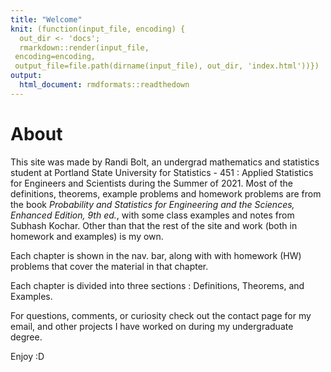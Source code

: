 ```yaml
---
title: "Welcome"
knit: (function(input_file, encoding) {
  out_dir <- 'docs';
  rmarkdown::render(input_file,
 encoding=encoding,
 output_file=file.path(dirname(input_file), out_dir, 'index.html'))})
output: 
  html_document: rmdformats::readthedown
---
```


# About
This site was made by Randi Bolt, an undergrad mathematics and statistics student at Portland State University for Statistics - 451 : Applied Statistics for Engineers and Scientists during the Summer of 2021. Most of the definitions,  theorems, example problems and homework problems are from the book *Probability and Statistics for Engineering and the Sciences, Enhanced Edition, 9th ed.*, with some class examples and notes from Subhash Kochar. Other than that the rest of the site and work (both in homework and examples) is my own. 

Each chapter is shown in the nav. bar, along with with homework (HW) problems that cover the material in that chapter. 

Each chapter is divided into three sections : Definitions, Theorems, and Examples. 

For questions, comments, or curiosity check out the contact page for my email, and other projects I have worked on during my undergraduate degree. 

Enjoy :D

